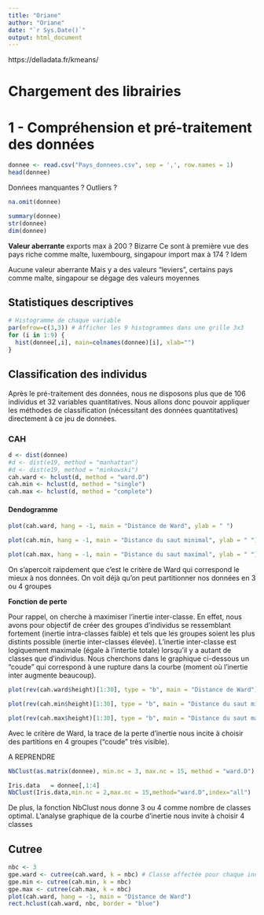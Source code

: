 ```yaml
---
title: "Oriane"
author: "Oriane"
date: "`r Sys.Date()`"
output: html_document
---
```

https://delladata.fr/kmeans/


# Chargement des librairies


# 1 - Compréhension et pré-traitement des données

```r
donnee <- read.csv("Pays_donnees.csv", sep = ',', row.names = 1)
head(donnee)
```
Donńees manquantes ? Outliers ?

```r
na.omit(donnee)
```

```r
summary(donnee)
str(donnee)
dim(donnee)
```
**Valeur aberrante**
exports max à 200 ? Bizarre 
Ce sont à première vue des pays riche comme malte, luxembourg, singapour
import max à 174 ? Idem

Aucune valeur aberrante 
Mais y a des valeurs "leviers", certains pays comme malte, singapour se dégage des valeurs moyennes 

## Statistiques descriptives 

```r
# Histogramme de chaque variable
par(mfrow=c(3,3)) # Afficher les 9 histogrammes dans une grille 3x3
for (i in 1:9) {
  hist(donnee[,i], main=colnames(donnee)[i], xlab="")
}

```


## Classification des individus 

Après le pré-traitement des données, nous ne disposons plus que de 106 individus et 32 variables quantitatives.
Nous allons donc pouvoir appliquer les méthodes de classification (nécessitant des données quantitatives)
directement à ce jeu de données.

### CAH 

```r
d <- dist(donnee)
#d <- dist(e19, method = "manhattan")
#d <- dist(e19, method = "minkowski")
cah.ward <- hclust(d, method = "ward.D")
cah.min <- hclust(d, method = "single")
cah.max <- hclust(d, method = "complete")
```


#### Dendogramme 
```r
plot(cah.ward, hang = -1, main = "Distance de Ward", ylab = " ")
```

```r
plot(cah.min, hang = -1, main = "Distance du saut minimal", ylab = " ")
```

```r
plot(cah.max, hang = -1, main = "Distance du saut maximal", ylab = " ")
```

On s’apercoit raipdement que c’est le critère de Ward qui correspond le mieux à nos données. On voit déjà
qu’on peut partitionner nos données en 3 ou 4 groupes

**Fonction de perte**

Pour rappel, on cherche à maximiser l’inertie inter-classe. En effet, nous avons pour objectif de créer des
groupes d’individus se ressemblant fortement (inertie intra-classes faible) et tels que les groupes soient les
plus distints possible (inertie inter-classes élevée). L’inertie inter-classe est logiquement maximale (égale à
l’intertie totale) lorsqu’il y a autant de classes que d’individus. Nous cherchons dans le graphique ci-dessous
un “coude” qui correspond à une rupture dans la courbe (moment où l’inertie inter augmente beaucoup).

```r
plot(rev(cah.ward$height)[1:30], type = "b", main = "Distance de Ward")
```
```r
plot(rev(cah.min$height)[1:30], type = "b", main = "Distance du saut minimal")
```

```r
plot(rev(cah.max$height)[1:30], type = "b", main = "Distance du saut maximal")
```

Avec le critère de Ward, la trace de la perte d’inertie nous incite à choisir des partitions en 4 groupes
(“coude” très visible).

A REPRENDRE 

```r
NbClust(as.matrix(donnee), min.nc = 3, max.nc = 15, method = "ward.D")
```
```r
Iris.data   = donnee[,1:4]
NbClust(Iris.data,min.nc = 2,max.nc = 15,method="ward.D",index="all")
```
De plus, la fonction NbClust nous donne 3 ou 4 comme nombre de classes optimal. L’analyse graphique de
la courbe d’inertie nous invite à choisir 4 classes

## Cutree 


```r
nbc <- 3
gpe.ward <- cutree(cah.ward, k = nbc) # Classe affectée pour chaque individu
gpe.min <- cutree(cah.min, k = nbc)
gpe.max <- cutree(cah.max, k = nbc)
plot(cah.ward, hang = -1, main = "Distance de Ward")
rect.hclust(cah.ward, nbc, border = "blue")
```

